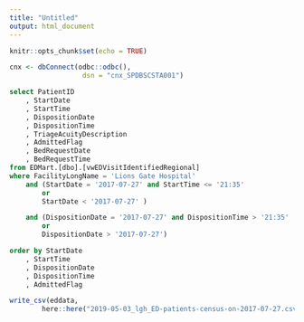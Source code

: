 ```yaml
---
title: "Untitled"
output: html_document
---
```


```r
knitr::opts_chunk$set(echo = TRUE)

cnx <- dbConnect(odbc::odbc(),
                  dsn = "cnx_SPDBSCSTA001")

```

```sql

select PatientID
	, StartDate
	, StartTime
	, DispositionDate
	, DispositionTime
	, TriageAcuityDescription
	, AdmittedFlag
	, BedRequestDate
	, BedRequestTime
from EDMart.[dbo].[vwEDVisitIdentifiedRegional]
where FacilityLongName = 'Lions Gate Hospital' 
	and (StartDate = '2017-07-27' and StartTime <= '21:35' 
		or 
		StartDate < '2017-07-27' ) 

	and (DispositionDate = '2017-07-27' and DispositionTime > '21:35'
		or 
		DispositionDate > '2017-07-27')

order by StartDate
	, StartTime
	, DispositionDate
	, DispositionTime
	, AdmittedFlag


```



```r
write_csv(eddata,
        here::here("2019-05-03_lgh_ED-patients-census-on-2017-07-27.csv"))
                   
```


